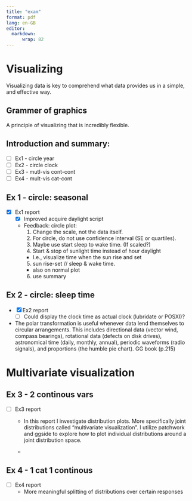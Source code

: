 ```yaml
---
title: "exam"
format: pdf
lang: en-GB
editor: 
  markdown:
      wrap: 82
---
```


# Visualizing

Visualizing data is key to comprehend what data provides us in a simple, and effective way. 

## Grammer of graphics

A principle of visualizing that is incredibly flexible. 

## Introduction and summary: 
- [ ] Ex1 - circle year 
- [ ] Ex2 - circle clock 
- [ ] Ex3 - mutl-vis cont-cont
- [ ] Ex4 - mult-vis cat-cont


## Ex 1 - circle: seasonal 
- [x] Ex1 report
  - [x] Improved acquire daylight script
  - Feedback:
  circle plot:
    1. Change the scale, not the data itself. 
    2. For circle, do not use confidence interval (SE or quartiles).
    3. Maybe use start sleep to  wake time. (If scaled?) 
    4. Start & stop of sunlight time instead of hour daylight 
      - I.e., visualize time when the sun rise and set
    5. sun rise-set // sleep & wake time. 
      - also on normal plot
    6. use summary 

  
## Ex 2 - circle: sleep time 
- [x] Ex2 report
  - [ ] Could display the clock time as actual clock (lubridate or POSXI)?

- The polar transformation is
useful whenever data lend themselves to circular arrangements. This includes
directional data (vector wind, compass bearings), rotational data (defects on
disk drives), astronomical time (daily, monthly, annual), periodic waveforms
(radio signals), and proportions (the humble pie chart).  GG book (p.215)


# Multivariate visualization
## Ex 3 - 2 continous vars
- [ ] Ex3 report
  - In this report I investigate distribution plots. More specifically joint distributions called "multivariate visualization". I utilize patchwork and ggside to explore how to plot individual distributions around a joint distribution space.
  
  - 
  

## Ex 4 - 1 cat 1 continous
- [ ] Ex4 report
  - More meaningful splitting of distributions over certain responses 





